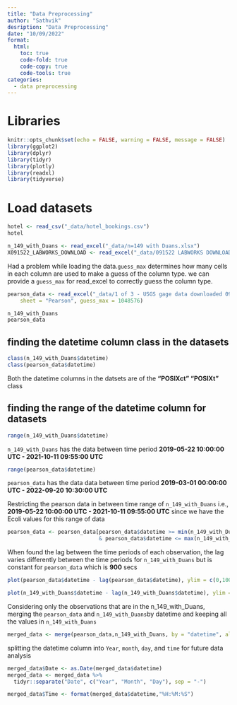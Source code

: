 ```yaml
---
title: "Data Preprocessing"
author: "Sathvik"
desription: "Data Preprocessing"
date: "10/09/2022"
format:
  html:
    toc: true
    code-fold: true
    code-copy: true
    code-tools: true
categories:
  - data preprocessing
---
```


# Libraries

```r
knitr::opts_chunk$set(echo = FALSE, warning = FALSE, message = FALSE)
library(ggplot2)
library(dplyr)
library(tidyr)
library(plotly)
library(readxl)
library(tidyverse)
```

# Load datasets

```r
hotel <- read_csv("_data/hotel_bookings.csv")
hotel
```


```r
n_149_with_Duans <- read_excel("_data/n=149 with Duans.xlsx")
X091522_LABWORKS_DOWNLOAD <- read_excel("_data/091522 LABWORKS DOWNLOAD.xlsx")
```


Had a problem while loading the data.`guess_max` determines how many cells in each column are used to make a guess of the column type. we can provide a `guess_max`  for read_excel to correctly guess the column type. 


```r
pearson_data <- read_excel("_data/1 of 3 - USGS gage data downloaded 092022.xlsx", 
    sheet = "Pearson", guess_max = 1048576)
```


```r
n_149_with_Duans
pearson_data
```

## finding the datetime column class in the datasets

```r
class(n_149_with_Duans$datetime)
class(pearson_data$datetime)
```
Both the datetime columns in the datsets are of the **"POSIXct" "POSIXt"** class

## finding the range of the datetime column for datasets

```r
range(n_149_with_Duans$datetime)
```

`n_149_with_Duans` has the data between time period  **2019-05-22 10:00:00 UTC - 2021-10-11 09:55:00 UTC**

```r
range(pearson_data$datetime)
```

`pearson_data` has the data data between time period  **2019-03-01 00:00:00 UTC - 2022-09-20 10:30:00 UTC**

Restricting the pearson data in between time range of `n_149_with_Duans` i.e., **2019-05-22 10:00:00 UTC - 2021-10-11 09:55:00 UTC** since we have the Ecoli values for this range of data

```r
pearson_data <- pearson_data[pearson_data$datetime >= min(n_149_with_Duans$datetime)
                             & pearson_data$datetime <= max(n_149_with_Duans$datetime),]
```


When found the lag between the time periods of each observation, the lag varies differently between the time periods for `n_149_with_Duans` but is constant for `pearson_data` which is **900** secs
```r
plot(pearson_data$datetime - lag(pearson_data$datetime), ylim = c(0,1000), ylab = "time lag between two observations", main = "pearson_data")
```

```r
plot(n_149_with_Duans$datetime - lag(n_149_with_Duans$datetime), ylim = c(0,1000), ylab = "time lag between two observations", main = "n_149_with_Duans")

```


Considering only the observations that are in the n_149_with_Duans, merging the `pearson_data` and `n_149_with_Duans`by datetime and keeping all the values in `n_149_with_Duans`

```r
merged_data <- merge(pearson_data,n_149_with_Duans, by = "datetime", all.y = TRUE)
```

splitting the datetime column into `Year`, `month`, `day`, and `time` for future data analysis

```r
merged_data$Date <- as.Date(merged_data$datetime)
merged_data <- merged_data %>% 
  tidyr::separate("Date", c("Year", "Month", "Day"), sep = "-")

merged_data$Time <- format(merged_data$datetime,"%H:%M:%S")
```
